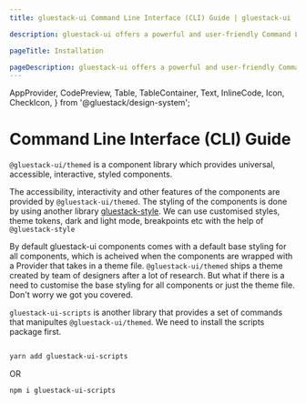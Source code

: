 ```yaml
---
title: gluestack-ui Command Line Interface (CLI) Guide | gluestack-ui

description: gluestack-ui offers a powerful and user-friendly Command Line Interface (CLI) to streamline your development experience. The CLI includes commands for initial installation setup, adding, updating, or removing components in your project. The following is a list of commands provided by gluestack-ui CLI

pageTitle: Installation

pageDescription: gluestack-ui offers a powerful and user-friendly Command Line Interface (CLI) to streamline your development experience. The CLI includes commands for initial installation setup, adding, updating, or removing components in your project. The following is a list of commands provided by gluestack-ui CLI
---
```


  AppProvider,
  CodePreview,
  Table,
  TableContainer,
  Text,
  InlineCode,
  Icon,
  CheckIcon,
} from '@gluestack/design-system';

<Meta title="CLI/gluestack-ui-scripts" />

# Command Line Interface (CLI) Guide

`@gluestack-ui/themed` is a component library which provides universal, accessible, interactive, styled components.

The accessibility, interactivity and other features of the components are provided by `@gluestack-ui/themed`. The styling of the components is done by using another library [gluestack-style](https://style.gluestack.io/style/). We can use customised styles, theme tokens, dark and light mode, breakpoints etc with the help of `@gluestack-style`

By default gluestack-ui components comes with a default base styling for all components, which is acheived when the components are wrapped with a Provider that takes in a theme file. `@gluestack-ui/themed` ships a theme created by team of designers after a lot of research. But what if there is a need to customise the base styling for all components or just the theme file. Don't worry we got you covered.

`gluestack-ui-scripts` is another library that provides a set of commands that manipultes `@gluestack-ui/themed`. We need to install the scripts package first.

```bash

yarn add gluestack-ui-scripts
```

OR

```bash
npm i gluestack-ui-scripts

```
